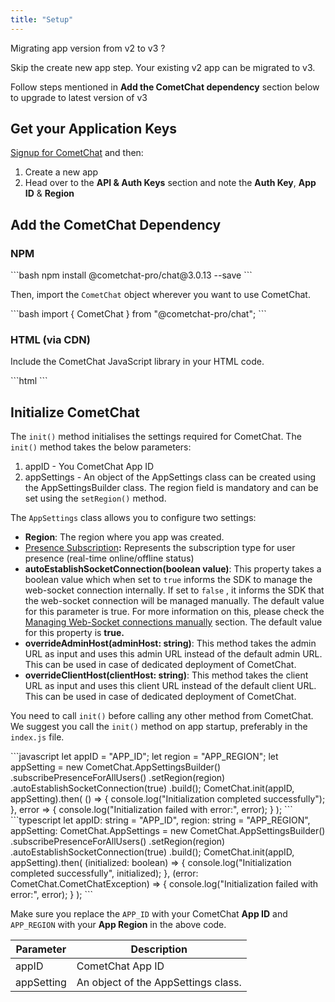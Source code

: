 ```yaml
---
title: "Setup"
---
```




<Note>
Migrating app version from v2 to v3 ?

Skip the create new app step. Your existing v2 app can be migrated to v3.

Follow steps mentioned in **Add the CometChat dependency** section below to upgrade to latest version of v3

</Note>

## Get your Application Keys

[Signup for CometChat](https://app.cometchat.com) and then:

1. Create a new app
2. Head over to the **API & Auth Keys** section and note the **Auth Key**, **App ID** & **Region**

## Add the CometChat Dependency

### NPM

<Tabs>
<Tab title="JavaScript">
```bash
npm install @cometchat-pro/chat@3.0.13 --save
```

</Tab>

</Tabs>

Then, import the `CometChat` object wherever you want to use CometChat.

<Tabs>
<Tab title="JavaScript">
```bash
import { CometChat } from "@cometchat-pro/chat";
```

</Tab>

</Tabs>

### HTML (via CDN)

Include the CometChat JavaScript library in your HTML code.

<Tabs>
<Tab title="HTML">
```html
<script type="text/javascript" src="https://unpkg.com/@cometchat-pro/chat@3.0.13/CometChat.js"></script>
```

</Tab>

</Tabs>

## Initialize CometChat

The `init()` method initialises the settings required for CometChat. The `init()` method takes the below parameters:

1. appID - You CometChat App ID
2. appSettings - An object of the AppSettings class can be created using the AppSettingsBuilder class. The region field is mandatory and can be set using the `setRegion()` method.

The `AppSettings` class allows you to configure two settings:

* **Region**: The region where you app was created.
* [Presence Subscription](/sdk/javascript/3.0/user-presence)**:** Represents the subscription type for user presence (real-time online/offline status)
* **autoEstablishSocketConnection(boolean value)**: This property takes a boolean value which when set to `true` informs the SDK to manage the web-socket connection internally. If set to `false` , it informs the SDK that the web-socket connection will be managed manually. The default value for this parameter is true. For more information on this, please check the [Managing Web-Socket connections manually](/sdk/javascript/3.0/advanced-managing-web-socket-connections-manually) section. The default value for this property is **true.**
* **overrideAdminHost(adminHost: string)**: This method takes the admin URL as input and uses this admin URL instead of the default admin URL. This can be used in case of dedicated deployment of CometChat.
* **overrideClientHost(clientHost: string)**: This method takes the client URL as input and uses this client URL instead of the default client URL. This can be used in case of dedicated deployment of CometChat.

You need to call `init()` before calling any other method from CometChat. We suggest you call the `init()` method on app startup, preferably in the `index.js` file.

<Tabs>
<Tab title="JavaScript">
```javascript
let appID = "APP_ID";
let region = "APP_REGION";
let appSetting = new CometChat.AppSettingsBuilder()
                  .subscribePresenceForAllUsers()
                  .setRegion(region)
                  .autoEstablishSocketConnection(true)
                  .build();
CometChat.init(appID, appSetting).then(
() => {
  console.log("Initialization completed successfully");
}, error => {
  console.log("Initialization failed with error:", error);
}
);
```

</Tab>

<Tab title="TypeScript">
```typescript
let appID: string = "APP_ID",
  region: string = "APP_REGION",
  appSetting: CometChat.AppSettings = new CometChat.AppSettingsBuilder()
  		.subscribePresenceForAllUsers()
  		.setRegion(region)
  		.autoEstablishSocketConnection(true)
  		.build();
CometChat.init(appID, appSetting).then(
(initialized: boolean) => {
  console.log("Initialization completed successfully", initialized);
}, (error: CometChat.CometChatException) => {
  console.log("Initialization failed with error:", error);
}
);
```

</Tab>

</Tabs>

Make sure you replace the `APP_ID` with your CometChat **App ID** and `APP_REGION` with your **App Region** in the above code.

| Parameter  | Description                         |
| ---------- | ----------------------------------- |
| appID      | CometChat App ID                    |
| appSetting | An object of the AppSettings class. |
